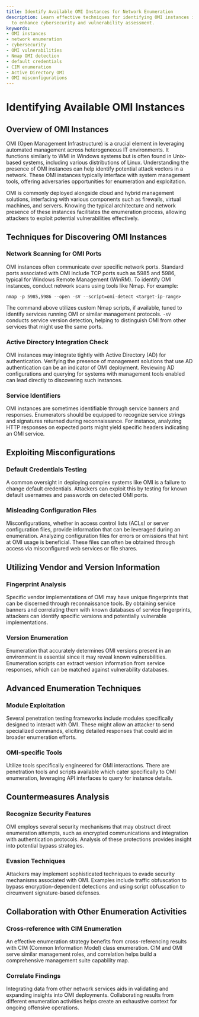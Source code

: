 ```yaml
---
title: Identify Available OMI Instances for Network Enumeration
description: Learn effective techniques for identifying OMI instances in network environments
  to enhance cybersecurity and vulnerability assessment.
keywords:
- OMI instances
- network enumeration
- cybersecurity
- OMI vulnerabilities
- Nmap OMI detection
- default credentials
- CIM enumeration
- Active Directory OMI
- OMI misconfigurations
---
```


# Identifying Available OMI Instances

## Overview of OMI Instances

OMI (Open Management Infrastructure) is a crucial element in leveraging automated management across heterogeneous IT environments. It functions similarly to WMI in Windows systems but is often found in Unix-based systems, including various distributions of Linux. Understanding the presence of OMI instances can help identify potential attack vectors in a network. These OMI instances typically interface with system management tools, offering adversaries opportunities for enumeration and exploitation.

OMI is commonly deployed alongside cloud and hybrid management solutions, interfacing with various components such as firewalls, virtual machines, and servers. Knowing the typical architecture and network presence of these instances facilitates the enumeration process, allowing attackers to exploit potential vulnerabilities effectively.

## Techniques for Discovering OMI Instances

### Network Scanning for OMI Ports

OMI instances often communicate over specific network ports. Standard ports associated with OMI include TCP ports such as 5985 and 5986, typical for Windows Remote Management (WinRM). To identify OMI instances, conduct network scans using tools like Nmap. For example:

```shell
nmap -p 5985,5986 --open -sV --script=omi-detect <target-ip-range>
```

The command above utilizes custom Nmap scripts, if available, tuned to identify services running OMI or similar management protocols. `-sV` conducts service version detection, helping to distinguish OMI from other services that might use the same ports.

### Active Directory Integration Check

OMI instances may integrate tightly with Active Directory (AD) for authentication. Verifying the presence of management solutions that use AD authentication can be an indicator of OMI deployment. Reviewing AD configurations and querying for systems with management tools enabled can lead directly to discovering such instances.

### Service Identifiers

OMI instances are sometimes identifiable through service banners and responses. Enumerators should be equipped to recognize service strings and signatures returned during reconnaissance. For instance, analyzing HTTP responses on expected ports might yield specific headers indicating an OMI service. 

## Exploiting Misconfigurations

### Default Credentials Testing

A common oversight in deploying complex systems like OMI is a failure to change default credentials. Attackers can exploit this by testing for known default usernames and passwords on detected OMI ports. 

### Misleading Configuration Files

Misconfigurations, whether in access control lists (ACLs) or server configuration files, provide information that can be leveraged during an enumeration. Analyzing configuration files for errors or omissions that hint at OMI usage is beneficial. These files can often be obtained through access via misconfigured web services or file shares.

## Utilizing Vendor and Version Information

### Fingerprint Analysis

Specific vendor implementations of OMI may have unique fingerprints that can be discerned through reconnaissance tools. By obtaining service banners and correlating them with known databases of service fingerprints, attackers can identify specific versions and potentially vulnerable implementations.

### Version Enumeration

Enumeration that accurately determines OMI versions present in an environment is essential since it may reveal known vulnerabilities. Enumeration scripts can extract version information from service responses, which can be matched against vulnerability databases.

## Advanced Enumeration Techniques

### Module Exploitation

Several penetration testing frameworks include modules specifically designed to interact with OMI. These might allow an attacker to send specialized commands, eliciting detailed responses that could aid in broader enumeration efforts.

### OMI-specific Tools

Utilize tools specifically engineered for OMI interactions. There are penetration tools and scripts available which cater specifically to OMI enumeration, leveraging API interfaces to query for instance details.

## Countermeasures Analysis

### Recognize Security Features

OMI employs several security mechanisms that may obstruct direct enumeration attempts, such as encrypted communications and integration with authentication protocols. Analysis of these protections provides insight into potential bypass strategies.

### Evasion Techniques

Attackers may implement sophisticated techniques to evade security mechanisms associated with OMI. Examples include traffic obfuscation to bypass encryption-dependent detections and using script obfuscation to circumvent signature-based defenses.

## Collaboration with Other Enumeration Activities

### Cross-reference with CIM Enumeration

An effective enumeration strategy benefits from cross-referencing results with CIM (Common Information Model) class enumeration. CIM and OMI serve similar management roles, and correlation helps build a comprehensive management suite capability map.

### Correlate Findings

Integrating data from other network services aids in validating and expanding insights into OMI deployments. Collaborating results from different enumeration activities helps create an exhaustive context for ongoing offensive operations.